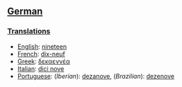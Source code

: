 ==[[German]]==
===[[Translations]]===

*[[English]]: [[nineteen]]
*[[French]]: [[dix-neuf]]
*[[Greek]]: [[δεκαεννέα]]
*[[Italian]]: [[dici nove]]
*[[Portuguese]]: (''Iberian''): [[dezanove]], (''Brazilian''): [[dezenove]]